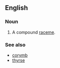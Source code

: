 ==English==
{{wikipedia}}
===Noun===
{{en-noun}}

# {{botany}} A compound [[raceme]].

===See also===
* [[corymb]]
* [[thyrse]]